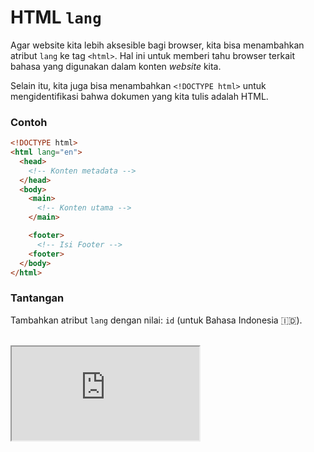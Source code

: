# HTML `lang`

Agar website kita lebih aksesible bagi browser, kita bisa menambahkan atribut `lang` ke tag `<html>`. Hal ini untuk memberi tahu browser terkait bahasa yang digunakan dalam konten _website_ kita.

Selain itu, kita juga bisa menambahkan `<!DOCTYPE html>` untuk mengidentifikasi bahwa dokumen yang kita tulis adalah HTML.

### Contoh

```html
<!DOCTYPE html>
<html lang="en">
  <head>
    <!-- Konten metadata -->
  </head>
  <body>
    <main>
      <!-- Konten utama -->
    </main>

    <footer>
      <!-- Isi Footer -->
    <footer>
  </body>
</html>
```

### Tantangan

Tambahkan atribut `lang` dengan nilai: `id` (untuk Bahasa Indonesia 🇮🇩).

<br />

<iframe
  src="https://stackblitz.com/fork/ngodingorg-a38?ctl=1&embed=1&file=index.html&hideExplorer=1"
  style={{ width: "100%", height: "564px" }}
/>

### Solusi

[Buka Solusi](https://stackblitz.com/fork/ngodingorg-a38-solution?embed=1&file=index.html)
